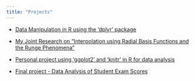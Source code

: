 ```yaml
---
title: "Projects"
---
```


* [Data Manipulation in R using the 'dplyr' package](./projects/dplyr-examples.qmd)


* [My Joint Research on "Interpolation using Radial Basis Functions and the Runge Phenomena"](./projects/Interpolation_with_RBF-1.png)


* [Personal project using 'ggplot2' and 'knitr' in R for data analysis](./projects/Housing-Write-Up.Rmd)

* [Final project - Data Analysis of Student Exam Scores](./projects/Student-Exam-Analysis.qmd)




